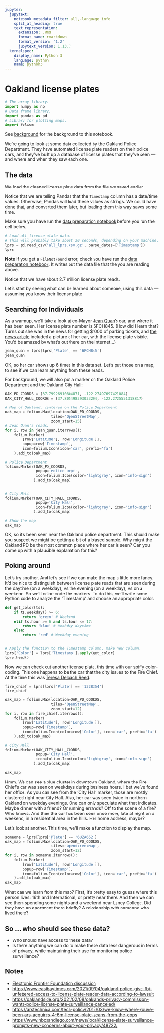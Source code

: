 ```yaml
---
jupyter:
  jupytext:
    notebook_metadata_filter: all,-language_info
    split_at_heading: true
    text_representation:
      extension: .Rmd
      format_name: rmarkdown
      format_version: '1.2'
      jupytext_version: 1.13.7
  kernelspec:
    display_name: Python 3
    language: python
    name: python3
---
```


# Oakland license plates

```python
# The array library.
import numpy as np
# Data frame library.
import pandas as pd
# Library for plotting maps.
import folium
```

See [background](background.Rmd) for the background to this notebook.


We're going to look at some data collected by the Oakland
Police Department. They have automated license plate readers on
their police cars, and they've built up a database of license
plates that they've seen — and where and when they saw each one.


## The data


We load the cleaned license plate data from the file we saved earlier.

Notice that we are telling Pandas that the `Timestamp` column has a date/time
values. Otherwise, Pandas will load these values as strings.  We could have
done that, and converted them later, but loading them this way saves some time.

Make sure you have run the [data preparation notebook](clean_plates.Rmd) before
you run the cell below.


```python
# Load all license plate data.
# This will probably take about 30 seconds, depending on your machine.
lprs = pd.read_csv('all_lprs.csv.gz', parse_dates=['Timestamp'])
lprs
```

**Note** If you get a `FileNotFound` error, check you have run the [data
                                                                    preparation
                                                                    notebook](clean_plates.Rmd).
It writes out the data file that the you are reading above.

Notice that we have about 2.7 million license plate reads.

Let's start by seeing what can be learned about someone, using this data —
assuming you know their license plate


## Searching for Individuals


As a warmup, we'll take a look at ex-Mayor [Jean
Quan](https://en.wikipedia.org/wiki/Jean_Quan)'s car, and where it has been
seen.  Her license plate number is 6FCH845. (How did I learn that?  Turns out
she was in the news for getting \$1000 of parking tickets, and [the news
article](http://www.sfgate.com/bayarea/matier-ross/article/Jean-Quan-Oakland-s-new-mayor-gets-car-booted-3164530.php)
included a picture of her car, with the license plate visible. You'd be amazed
by what's out there on the Internet...)

```python
jean_quan = lprs[lprs['Plate'] == '6FCH845']
jean_quan
```

OK, so her car shows up 6 times in this data set.  Let's put those on a map, to
see if we can learn anything from these reads.

For background, we will also put a marker on the Oakland Police Department and
the Oakland City Hall:


```python
OAK_PD_COORDS = (37.79926910804871, -122.27497697421084)
OAK_CITY_HALL_COORDS = (37.805498393033204, -122.2725551318817)

# Map of Oakland, centered on the Police Department
oak_map = folium.Map(location=OAK_PD_COORDS,
                     tiles='OpenStreetMap',
                     zoom_start=15)
# Jean Quan's reads.
for i, row in jean_quan.iterrows():
    folium.Marker(
        [row['Latitude'], row['Longitude']],
        popup=row['Timestamp'],
        icon=folium.Icon(icon='car', prefix='fa')
    ).add_to(oak_map)

# Police Department
folium.Marker(OAK_PD_COORDS,
              popup='Police Dept',
              icon=folium.Icon(color='lightgray', icon='info-sign')
             ).add_to(oak_map)


# City Hall
folium.Marker(OAK_CITY_HALL_COORDS,
              popup='City Hall',
              icon=folium.Icon(color='lightgray', icon='info-sign')
             ).add_to(oak_map)

# Show the map
oak_map
```

OK, so it's been seen near the Oakland police department.  This should make you suspect we might be getting a bit of a biased sample.  Why might the Oakland PD be the most common place where her car is seen?  Can you come up with a plausible explanation for this?


## Poking around


Let's try another.  And let's see if we can make the map a little more fancy.
It'd be nice to distinguish between license plate reads that are seen during
the daytime (on a weekday), vs the evening (on a weekday), vs on a weekend.  So
we'll color-code the markers.  To do this, we'll write some Python code to
analyze the 'Timestamp' and choose an appropriate color.

```python
def get_color(ts):
    if ts.weekday() >= 6:
        return 'green' # Weekend
    elif ts.hour >= 6 and ts.hour <= 17:
        return 'blue' # Weekday daytime
    else:
        return 'red' # Weekday evening


# Apply the function to the Timestamp column, make new column.
lprs['Color'] = lprs['Timestamp'].apply(get_color)
lprs.head()
```

Now we can check out another license plate, this time with our spiffy
color-coding.  This one happens to be the car that the city issues to the Fire
Chief.  At the time this was [Teresa Deloach
Reed](https://localwiki.org/oakland/Teresa_Deloach_Reed).

```python
fire_chief = lprs[lprs['Plate'] == '1328354']
fire_chief
```

```python
oak_map = folium.Map(location=OAK_PD_COORDS,
                     tiles='OpenStreetMap',
                     zoom_start=12)
for i, row in fire_chief.iterrows():
    folium.Marker(
        [row['Latitude'], row['Longitude']],
        popup=row['Timestamp'],
        icon=folium.Icon(color=row['Color'], icon='car', prefix='fa')
    ).add_to(oak_map)

# City Hall
folium.Marker(OAK_CITY_HALL_COORDS,
              popup='City Hall',
              icon=folium.Icon(color='lightgray', icon='info-sign')
             ).add_to(oak_map)

oak_map
```

Hmm.  We can see a blue cluster in downtown Oakland, where the Fire Chief's car
was seen on weekdays during business hours.  I bet we've found her office.  As
you can see from the 'City Hall' marker, those are mostly clustered right near
City Hall.  Also, her car was seen twice in northern Oakland on weekday
evenings.  One can only speculate what that indicates.  Maybe dinner with a
friend?  Or running errands?  Off to the scene of a fire?  Who knows.  And then
the car has been seen once more, late at night on a weekend, in a residential
area in the hills.  Her home address, maybe?


Let's look at another. This time, we'll make a function to display the map.

```python
someone = lprs[lprs['Plate'] == '6UZA652']
oak_map = folium.Map(location=OAK_PD_COORDS,
                     tiles='OpenStreetMap',
                     zoom_start=12)
for i, row in someone.iterrows():
    folium.Marker(
        [row['Latitude'], row['Longitude']],
        popup=row['Timestamp'],
        icon=folium.Icon(color=row['Color'], icon='car', prefix='fa')
    ).add_to(oak_map)
oak_map
```

What can we learn from this map?  First, it's pretty easy to guess where this person lives: 16th and International, or pretty near there.  And then we can see them spending some nights and a weekend near Laney College.  Did they have an apartment there briefly?  A relationship with someone who lived there?


## So ... who should see these data?


* Who should have access to these data?
* Is there anything we can do to make these data less dangerous in terms of
  privacy, while maintaining their use for monitoring police surveillance?


## Notes

* [Electronic Frontier Foundation
  discussion](https://www.eff.org/deeplinks/2015/01/what-we-learned-oakland-raw-alpr-data)
* <https://www.eastbaytimes.com/2021/09/04/oakland-police-give-fbi-unfettered-access-to-license-plate-reader-data-according-to-lawsuit>
* <https://oaklandside.org/2021/02/08/oaklands-privacy-commission-wants-police-license-plate-surveillance-canceled/>
* <https://arstechnica.com/tech-policy/2015/03/we-know-where-youve-been-ars-acquires-4-6m-license-plate-scans-from-the-cops>
* <https://www.nbcsandiego.com/news/local/license-plate-surveillance-prompts-new-concerns-about-your-privacy/48722/>
